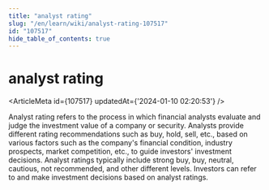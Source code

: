 ```yaml
---
title: "analyst rating"
slug: "/en/learn/wiki/analyst-rating-107517"
id: "107517"
hide_table_of_contents: true
---
```



# analyst rating

<ArticleMeta id={107517} updatedAt={'2024-01-10 02:20:53'} />
<div className='border-solid border-b border-t-0 my-4 border-[var(--ifm-color-gray-300)]' />

Analyst rating refers to the process in which financial analysts evaluate and judge the investment value of a company or security. Analysts provide different rating recommendations such as buy, hold, sell, etc., based on various factors such as the company's financial condition, industry prospects, market competition, etc., to guide investors' investment decisions. Analyst ratings typically include strong buy, buy, neutral, cautious, not recommended, and other different levels. Investors can refer to and make investment decisions based on analyst ratings.
